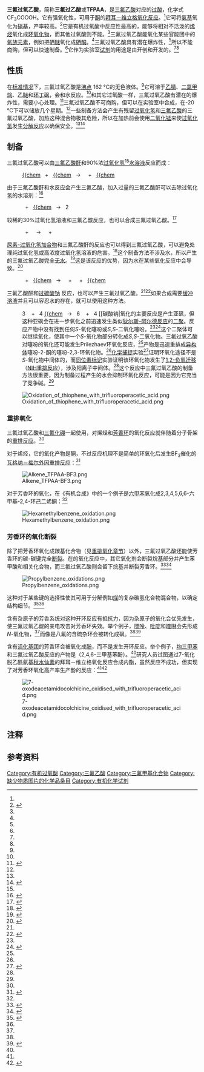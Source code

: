 {{noteTA
|G1=Chemistry
}}
{{Chembox
| ImageFile = Trifluoroperoxyacetic acid.png
| ImageSize = 
| IUPACName = trifluoroethaneperoxoic acid
| OtherNames = 三氟过乙酸<br />TFPAA
| Section1 = {{Chembox Identifiers
|  CASNo = 359-48-8
|  PubChem = 10290812
|  ChemSpiderID = 8466281
|  SMILES = FC(F)(F)C(=O)OO
|  InChI = 1/C2HF3O3/c3-2(4,5)1(6)8-7/h7H
|  InChIKey = XYPISWUKQGWYGX-UHFFFAOYAW
|  StdInChI = 1S/C2HF3O3/c3-2(4,5)1(6)8-7/h7H
|  StdInChIKey = XYPISWUKQGWYGX-UHFFFAOYSA-N
  }}
| Section2 = {{Chembox Properties
|  Formula = CF<sub>3</sub>CO<sub>3</sub>H
|  MolarMass = 130.023
|  Appearance = 无色液体
|  Density = 
|  MeltingPt = 
|  BoilingPtC = 162
|Solubility=反应
|  SolubleOther =可溶于[[乙腈|乙腈]]、[[二氯甲烷|二氯甲烷]]、[[乙醚|乙醚]]和[[环丁砜|环丁砜]]
  }}
| Section3 = {{Chembox Hazards
|  MainHazards = 
|  FlashPt = 
|  Autoignition =
  }}
}}
'''三氟过氧乙酸'''，简称'''三氟过乙酸'''或'''TFPAA'''，是[[三氟乙酸|三氟乙酸]]对应的[[过酸|过酸]]，化学式 CF<sub>3</sub>COOOH。它有强氧化性，可用于[[酮|酮]]的[[拜耳－维立格氧化反应|拜耳－维立格氧化反应]]。<ref name = BVoxidation />它可将[[氨基|氨基]]氧化为[[硝基|硝基]]，产率较高。<ref>{{Cite web |url=http://www.chemyq.com/xz/xz3/29676jqddo.htm |title=化工引擎 |accessdate=2011-09-17 |archive-date=2013-04-25 |archive-url=https://archive.is/20130425090941/http://www.chemyq.com/xz/xz3/29676jqddo.htm |dead-url=no }}</ref>它是有机过氧酸中反应性最高的，能够将相对不活泼的[[烯烃|烯烃]]氧化成[[环氧化物|环氧化物]]，而其他过氧酸则不能。<ref name = Hiyama />三氟过氧乙酸能氧化某些官能团中的[[氧族元素|氧族元素]]，例如把[[硒醚|硒醚]]氧化成[[硒酮|硒酮]]。<ref name = Selenoether />三氟过氧乙酸具有潜在爆炸性，<ref name = Explosive />所以不能商购，但可以快速制备。<ref name = eEROS2012 />它作为实验室[[试剂|试剂]]的用途是由{{le|威廉·埃蒙斯|William D. Emmons}}开创和开发的。<ref name = EmmonsOSobit /><ref name = FinOChem />

==性质==
在[[标准情况|标准情况]]下，三氟过氧乙酸是[[沸点|沸点]] 162 °C的无色液体。<ref name = Luxon />它可溶于[[乙腈|乙腈]]、[[二氯甲烷|二氯甲烷]]、[[乙醚|乙醚]]和[[环丁砜|环丁砜]]，会和水反应。<ref name = eEROS2012 />和其它过氧酸一样，三氟过氧乙酸有潜在的爆炸性，需要小心处理。<ref name = Explosive>{{cite book|chapter-url = https://books.google.com/books?id=g5dYyJMBhCoC&pg=PA504|title = Advanced Organic Chemistry: Part A: Structure and Mechanisms|first1 = Francis A.|last1 = Carey|first2 = Richard J.|last2 = Sundberg|publisher = [[Springer_Science_&_Business_Media|Springer Science & Business Media]]|year = 2007|isbn = 9780387448978|edition = 5th|chapter = 5.5 Addition Reactions Involving Epoxides|pages = 503–514|access-date = 2021-12-30|archive-date = 2021-12-30|archive-url = https://web.archive.org/web/20211230090419/https://books.google.com/books?id=g5dYyJMBhCoC&pg=PA504}}</ref>三氟过氧乙酸不可商购，但可以在实验室中合成，在-20 ℃下可以储放几个星期。<ref name = eEROS2012 />一些制备方法会产生有残留[[过氧化氢|过氧化氢]]和[[三氟乙酸|三氟乙酸]]的三氟过氧乙酸，加热这种混合物极其危险，所以在加热前会使用[[二氧化锰|二氧化锰]]来使[[过氧化氢|过氧化氢]]发生[[分解反应|分解反应]]以确保安全。<ref name = eEROS2012 /><ref name = Luxon>{{cite book|title = Hazards in the Chemical Laboratory|url = https://archive.org/details/hazardsinchemica0005unse|first = S. G.|last = Luxon|publisher = [[Royal_Society_of_Chemistry|Royal Society of Chemistry]]|year = 1992|page = [https://archive.org/details/hazardsinchemica0005unse/page/627 627]|isbn = 9780851862293|edition = 5th}}</ref>

==制备==
三氟过氧乙酸可以由[[三氟乙酸酐|三氟乙酸酐]]和90%浓[[过氧化氢|过氧化氢]]<ref name = Hiyama />[[水溶液|水溶液]]反应而成：

:[[三氟乙酸酐|{{chem]]   +   [[过氧化氢|{{chem]]   →   {{chem|CF|3|COOOH}}   +   [[三氟乙酸|{{chem]]

由于三氟乙酸酐和水反应会产生三氟乙酸，加入过量的三氟乙酸酐可以去除过氧化氢的水溶剂：<ref name = HMBOrgSynth>{{OrgSynth|first1 = Harold|last1 = Hart|first2 = Richard M.|last2 = Lange|first3 = Peter M.|last3 = Collins|year = 1968|volume = 48|page = 87|doi = 10.15227/orgsyn.048.0087|title = 2,3,4,5,6,6-Hexamethyl-2,4-cyclohexadien-1-one|prep = cv5p0598|collvol = 5|collvolpages = 598}}</ref>

:{{chem|CF|3|COOCOCF|3}}   +   [[水|{{chem]]   →   2 {{chem|CF|3|COOH}}

较稀的30%过氧化氢溶液和三氟乙酸反应，也可以合成三氟过氧乙酸。<ref name = Hiyama>{{cite book|pages = 255–257|chapter = 8.2 Trifluoroacetic acid and Trifluoroperacetic acid|title = Organofluorine Compounds: Chemistry and Applications|first = Tamejiro|last = Hiyama|publisher = [[Springer_Science_&_Business_Media|Springer Science & Business Media]]|year = 2000|isbn = 9783662041642|chapter-url = https://books.google.com/books?id=A1b-CAAAQBAJ&pg=PA255|access-date = 2021-12-30|archive-date = 2021-12-30|archive-url = https://web.archive.org/web/20211230090419/https://books.google.com/books?id=A1b-CAAAQBAJ&pg=PA255}}</ref>

:{{chem|CF|3|COOH}}   +   {{chem|H|2|O|2}}   →   {{chem|CF|3|COOOH}}   +   {{chem|H|2|O}}

[[尿素-过氧化氢加合物|尿素-过氧化氢加合物]]和三氟乙酸酐的反应也可以得到三氟过氧乙酸，可以避免处理纯过氧化氢或高浓度过氧化氢溶液的危害。<ref name = eEROS2012>{{cite encyclopedia|doi = 10.1002/047084289X.rt254.pub2|encyclopedia = e-EROS Encyclopedia of Reagents for Organic Synthesis|chapter = Trifluoroperacetic Acid|first1 = Kenneth C.|title = Encyclopedia of Reagents for Organic Synthesis|last1 = Caster|first2 = A. Somasekar|last2 = Rao|first3 = H. Rama|last3 = Mohan|first4 = Nicholas A.|last4 = McGrath|first5 = Matthew|last5 = Brichacek|year = 2012|isbn = 978-0471936237}}</ref>这个制备方法不涉及水，所以产生的三氟过氧乙酸完全[[无水|无水]]。<ref>{{cite journal|title = Oxidation Reactions Using Urea–Hydrogen Peroxide; A Safe Alternative to Anhydrous Hydrogen Peroxide|url = https://archive.org/details/sim_synlett_1990-09_9/page/533|journal = Synlett|year = 1990|volume = 1990|issue = 9|pages = 533–535|doi = 10.1055/s-1990-21156|first1 = Mark S.|last1 = Cooper|first2 = Harry|last2 = Heaney|first3 = Amanda J.|last3 = Newbold|first4 = William R.|last4 = Sanderson}}</ref>这是该反应的优势，因为水在某些氧化反应中会导致{{le|副反应|Side reaction}}。<ref name = UHP>{{cite journal|last1 = Ziegler|first1 = Fredrick E.|last2 = Metcalf|first2 = Chester A.|last3 = Nangia|first3 = Ashwini|last4 = Schulte|first4 = Gayle|title = Structure and total synthesis of sporol and neosporol|journal = [[J._Am._Chem._Soc.|J. Am. Chem. Soc.]]|year = 1993|volume = 115|issue = 7|pages = 2581–2589|doi = 10.1021/ja00060a006}}</ref>

:{{chem|CF|3|COOCOCF|3}}   +   [[尿素-过氧化氢加合物|{{chem]]   →   {{chem|CF|3|COOOH}}   +   {{chem|CF|3|COOH}}   +   [[尿素|{{chem]]

三氟乙酸酐和[[过碳酸钠|过碳酸钠]] {{chem|2Na|2|CO|3|·3H|2|O|2}}反应，也可以产生三氟过氧乙酸。<ref name = eEROS2012 /><ref>{{cite journal|title = New Method of Generating Trifluoroperoxyacetic acid for the Baeyer-Villiger Reaction|first1 = Ho-Jung|last1 = Kang|first2 = Hee-Sun|last2 = Jeong|journal = Bull. Korean Chem. Soc.|volume = 17|issue = 1|year = 1996|pages = 5–6|url = http://journal.kcsnet.or.kr/main/j_search/j_download.htm?code=B960104|access-date = 2021-12-30|archive-date = 2021-12-30|archive-url = https://web.archive.org/web/20211230090421/http://journal.kcsnet.or.kr/main/j_search/j_download.htm?code=B960104}}</ref>如果合成需要[[缓冲溶液|缓冲溶液]]并且可以容忍水的存在，就可以使用这种方法。

:3 {{chem|CF|3|COOCOCF|3}}   +   4 [[过碳酸钠|{{chem]]   →   6 {{chem|CF|3|COOOH}}   +   4 [[碳酸钠|{{chem]]   +   3 {{chem|H|2|O}}

三氟过氧乙酸也可以''[[in_situ|in situ]]''合成，<ref name=EmmonsFerris/>使它能与目标底物迅速反应，而不是预先合成试剂供以后使用。

==用处==
[[File:(bis(trifluoroacetoxy)iodo)benzene-3D-balls.png|right]]，化学式 {{chem|C|6|H|5|I(OOCCF|3|)|2}}]]
三氟过氧乙酸主要用作[[氧化剂|氧化剂]]。<ref name = eEROS2012 /><ref name = FinOChem>{{cite book|pages = 242–243|chapter = Functional Compounds Containing Oxygen, Sulphur or Nitrogen and their Derivatives|chapter-url = https://books.google.com/books?id=XE5VHh7uL_0C&pg=PA242|title = Fluorine in Organic Chemistry|first = Richard D.|last = Chambers|publisher = CRC Press|year = 2004|isbn = 9780849317903|access-date = 2021-12-30|archive-date = 2021-12-30|archive-url = https://web.archive.org/web/20211230095040/https://books.google.com/books?id=XE5VHh7uL_0C&pg=PA242}}</ref>1953年9月，《[[美国化学会志|美国化学会志]]》发表了{{le|威廉·埃蒙斯|William D. Emmons}}和[[阿瑟·费里斯|阿瑟·费里斯]]的报告，称这种''in situ''生成的试剂能够将[[苯胺|苯胺]]氧化成[[硝基苯|硝基苯]]。<ref name=EmmonsFerris>{{cite journal|title = Oxidation Reactions with Pertrifluoroacetic Acid|first1 = William D.|last1 = Emmons|first2 = Arthur F.|last2 = FerrisEmmons|journal = [[J._Am._Chem._Soc.|J. Am. Chem. Soc.]]|year = 1953|volume = 75|issue = 18|pages = 4623–4624|doi = 10.1021/ja01114a539}}</ref>在接下来的两年中，埃蒙斯报告了该试剂的制备方法，并在该杂志上发表了六篇关于其应用的手稿。<ref name = Emmons1>{{cite journal|title = Peroxytrifluoroacetic Acid. I. The Oxidation of Nitrosamines to Nitramines|first = William D.|last = Emmons|journal = [[J._Am._Chem._Soc.|J. Am. Chem. Soc.]]|year = 1954|volume = 76|issue = 13|pages = 3468–3470|doi = 10.1021/ja01642a029}}</ref><ref name = Emmons2>{{cite journal|title = Peroxytrifluoroacetic Acid. II. The Oxidation of Anilines to Nitrobenzenes|first = William D.|last = Emmons|journal = [[J._Am._Chem._Soc.|J. Am. Chem. Soc.]]|year = 1954|volume = 76|issue = 13|pages = 3470–3472|doi = 10.1021/ja01642a030}}</ref><ref name = Emmons3-6>{{cite journal|title = Peroxytrifluoroacetic Acid. III. The Hydroxylation of Olefins|first1 = William D.|last1 = Emmons|first2 = Angelo S.|last2 = Pagano|first3 = Jeremiah P.|last3 = Freeman|journal = [[J._Am._Chem._Soc.|J. Am. Chem. Soc.]]|year = 1954|volume = 76|issue = 13|pages = 3472–3474|doi = 10.1021/ja01642a031}}<br />{{cite journal|title = Peroxytrifluoroacetic Acid. IV. The Epoxidation of Olefins|first1 = William D.|last1 = Emmons|first2 = Angelo S.|last2 = Pagano|journal = [[J._Am._Chem._Soc.|J. Am. Chem. Soc.]]|year = 1955|volume = 77|issue = 1|pages = 89–92|doi = 10.1021/ja01606a029}}<br />{{cite journal|title = Peroxytrifluoroacetic Acid. V. The Oxidation of Ketones to Esters|first1 = William D.|last1 = Emmons|first2 = George B.|last2 = Lucas|journal = [[J._Am._Chem._Soc.|J. Am. Chem. Soc.]]|year = 1955|volume = 77|issue = 8|pages = 2287–2288|doi = 10.1021/ja01613a077}}<br />{{cite journal|title = Peroxytrifluoroacetic Acid. VI. The Oxidation of Oximes to Nitroparaffins|first1 = William D.|last1 = Emmons|first2 = Angelo S.|last2 = Pagano|journal = [[J._Am._Chem._Soc.|J. Am. Chem. Soc.]]|year = 1955|volume = 77|issue = 17|pages = 4557–4559|doi = 10.1021/ja01622a036}}</ref>埃蒙斯被人们铭记为三氟过氧乙酸作为实验室试剂的先驱<ref name = EmmonsOSobit>{{cite journal|url = http://www.orgsyn.org/content/pdfs/obits/emmons.pdf|title = William D. Emmons: November 18, 1924 – December 8, 2001|first = Jeremiah P.|last = Freeman|journal = [[Org._Synth.|Org. Synth.]]|volume = 80|pages = xxvii–xxix|date = November 14, 2002|access-date = January 21, 2017|archive-url = https://web.archive.org/web/20150316180855/http://www.orgsyn.org/content/pdfs/obits/emmons.pdf|archive-date = March 16, 2015|url-status = dead}}</ref>和开发者<ref name = FinOChem />，此后三氟过氧乙酸已成为许多不同类型合成反应的有用[[试剂|试剂]]。 

三氟过氧乙酸可以合成{{le|超价碘化合物|hypervalent iodine}}[[二(三氟乙酸)碘苯|二(三氟乙酸)碘苯]] {{chem|(CF|3|COO)|2|IC|6|H|5}}，后者可在酸性条件下引起[[霍夫曼降解反应|霍夫曼降解反应]]。<ref name = HA>{{cite book|chapter = 6.15 Hofmann, Curtius, Schmidt, Lossen, and Related Reactions|first1 = Jeffrey|last1 = Aubé|first2 = Charlie|last2 = Fehl|first3 = Ruzhang|last3 = Liu|first4 = Michael C.|last4 = McLeod|first5 = Hashim F.|last5 = Motiwala|title = Heteroatom Manipulations|series = Comprehensive Organic Synthesis II|year = 1993|volume = 6|pages = 598–635|doi = 10.1016/B978-0-08-097742-3.00623-6|isbn = 9780080977430}}</ref>这种超价分子可以通过两种方法制备，一种方法是从二(乙酸)碘苯制备，<ref name = OS>{{OrgSynth|last1 = Almond|first1 = M. R.|last2 = Stimmel|first2 = J. B.|last3 = Thompson|first3 = E. A.|last4 = Loudon|first4 = G. M.|page = 132|volume = 66|year = 1988|prep = cv8p0132 |title = Hofmann Rearrangement Under Mildly Acidic Conditions Using [''I'',''I''-Bis(Trifluoroacetoxy)]Iodobenzene: Cyclobutylamine Hydrochloride from Cyclobutanecarboxamide|doi = 10.15227/orgsyn.066.0132|collvol = 8|collvolpages = 132}}</ref>另一种方法则是[[碘苯|碘苯]]和三氟过氧乙酸和三氟乙酸的混合物反应：<ref name = HA />

[[File:PIFA_synthesis_by_oxidation.png|frameless]]

===拜耳－维立格氧化反应===
[[File:Baeyer-Villiger_Oxidation.png|400px]]]]
由于其相对于类似的过氧酸和[[过氧化物|过氧化物]]的高酸性，三氟过氧乙酸是拜耳－维立格氧化反应中最强的试剂之一。<ref name = Myers>{{cite web|last = Myers|first = Andrew G.|title = Chemistry 115 Handouts: Oxidation|url = http://faculty.chemistry.harvard.edu/files/myers/files/6-oxidation.pdf|access-date = 10 January 2017|publisher = [[Harvard_University|Harvard University]]|archive-date = 2017-05-16|archive-url = https://web.archive.org/web/20170516231633/http://faculty.chemistry.harvard.edu/files/myers/files/6-oxidation.pdf}}</ref>{{rp|17}}这个反应以于1899年报告此反应的[[阿道夫·冯·拜尔|阿道夫·冯·拜尔]]和{{le|维克多·维立格|Victor Villiger}}命名，可以把[[酮|酮]]氧化成[[酯|酯]]或[[内酯|内酯]]。<ref name = BVoxidation>{{cite book|last1 = Kürti|first1 = László|last2 = Czakó|first2 = Barbara|title = Strategic Applications of Named Reactions in Organic Synthesis|year = 2005|publisher = [[Elsevier|Elsevier Academic Press]]|isbn = 9780124297852|page = 28}}</ref>该反应被认为是通过[[克里格中间体|克里格中间体]]进行的，<ref name = eEROS2012 />并且显示出对氧原子插入位置的良好[[区域选择性|区域选择性]]和{{le|化学选择性|Chemoselectivity}}，以及在相邻位置保留[[立体化学|立体化学]]结构。为了防止强酸性的三氟乙酸副产物造成酯产物的[[水解|水解]]<ref>{{cite book|pages = 259–280|chapter = 6.3 Oxidation of Olefins|chapter-url = https://books.google.com/books?id=xAc4AAAAIAAJ&pg=PA266|title = Some Modern Methods of Organic Synthesis|first = William|last = Carruthers|year = 1971|publisher = [[Cambridge_University_Press|Cambridge University Press]]|isbn = 9780521096430|access-date = 2021-12-30|archive-date = 2021-12-30|archive-url = https://web.archive.org/web/20211230095039/https://books.google.com/books?id=xAc4AAAAIAAJ&pg=PA266}}</ref>和[[酯交换反应|酯交换反应]]<ref>{{cite book|pages = 287–290|chapter = 6.5 Baeyer–Villiger oxidation of ketones|chapter-url = https://books.google.com/books?id=xAc4AAAAIAAJ&pg=PA287|title = Some Modern Methods of Organic Synthesis|first = William|last = Carruthers|year = 1971|publisher = [[Cambridge_University_Press|Cambridge University Press]]|isbn = 9780521096430|access-date = 2021-12-30|archive-date = 2022-04-25|archive-url = https://web.archive.org/web/20220425143004/https://books.google.com/books?id=xAc4AAAAIAAJ&pg=PA287}}</ref>，会加入缓冲物质[[磷酸一氢钠|磷酸一氢钠]] {{chem|Na|2|H|P|O|4}}。<ref name = Hiyama /> 

[[File:BV_regiochemical_and_stereochemical_effects.png|frameless]]

===环氧化===
[[Prilezhaev反应|Prilezhaev反应]]是用过氧酸把[[烯烃|烯烃]]氧化成[[环氧化物|环氧化物]]的反应，<ref name = PrilezhaevRxn>{{cite book|chapter = Prilezhaev reaction|pages = 274–281|last = Hagen|first = Timothy J.|chapter-url = https://books.google.com/books?id=WZ0DxnPNAdAC&pg=PA274|title = Name Reactions of Functional Group Transformations|editor1-first = Jie Jack|editor1-last = Li|editor2-first = E. J.|editor2-last = Corey|publisher = [[John_Wiley_&_Sons|John Wiley & Sons]]|year = 2007|isbn = 9780470176504}}</ref>该反应于1909年首次报告。<ref>{{cite journal|first = Nikolaus|last = Prileschajew|year = 1909|title = Oxydation ungesättigter Verbindungen mittels organischer Superoxyde|journal = [[Ber._Dtsch._Chem._Ges.|Ber. Dtsch. Chem. Ges.]]|volume = 42|issue = 4|pages = 4811–4815|doi = 10.1002/cber.190904204100|language = de|trans-title = Oxidation of unsaturated compounds by means of organic superoxides|url = https://zenodo.org/record/1426367|access-date = 2021-12-31|archive-date = 2019-10-03|archive-url = https://web.archive.org/web/20191003023256/https://zenodo.org/record/1426367}}</ref>这个反应是合成[[莨菪烷类生物碱|莨菪烷类生物碱]]{{le|莨菪品碱|scopine}}的最后一步。在这种方法中，由[[九羰基二铁|九羰基二铁]]介导的[4+3] [[环加成反应|环加成反应]]用于构建双环骨架，然后用[[二异丁基氢化铝|二异丁基氢化铝]][[非对映选择性|非对映选择性]]还原酮来引入羟基[[官能团|官能团]]，最后用三氟过氧乙酸的Prilezhaev反应环氧化，完成莨菪品碱的合成。<ref>{{cite journal|last1 = Hayakawa|first1 = Y.|last2 = Baba|first2 = Y.|last3 = Makino|first3 = S.|last4 = Noyori|first4 = R.|journal = [[J._Am._Chem._Soc.|J. Am. Chem. Soc.]]|year = 1978|volume = 100|pages = 1786–1791|issue = 6|title = Carbon-carbon bond formation promoted by transition metal carbonyls. 19. General synthesis of tropane alkaloids via the polybromo ketone-iron carbonyl reaction|doi = 10.1021/ja00474a021}}</ref>

[[File:HKRedSynth.png|frameless]]

三氟过氧乙酸相对于其它过氧酸的高反应性使得它可以氧化相对缺电子的烯烃（如[[1-己烯|1-己烯]]）和α,β-不饱和酯（如[[丙烯酸甲酯|丙烯酸甲酯]]），这些化合物通常可以抵御过氧酸的环氧化。<ref name = Hiyama />如果在三氟过氧乙酸中加入三氟乙酸，氧化产物就会是{{le|邻位|Vicinal (chemistry)}}的羟基-三氟乙酸基结构，而不是环氧化物。这个结构经过酸性[[甲醇|甲醇]]处理后会转化成[[二醇|二醇]]，见下图用[[1-十二烯|1-十二烯]]合成1,2-十二烷二醇的例子：<ref name = Hiyama />

[[File:Dodecene_TFPAA_dihydroxylation.png|frameless]]

对于具有邻近[[羰基|羰基]]官能团的[[烯丙醇|烯丙醇]]化合物，三氟过氧乙酸产生的环氧化物可发生扩环反应，形成[[1,3-二氧五环|1,3-二氧五环]]的结构。<ref name = eEROS2012 /><ref name = UHP />这个过程用于[[天然产物|天然产物]][[neosporol|neosporol]]的[[全合成|全合成]]中：<ref name = UHP /><ref name = NatProd>{{cite book|chapter-url = https://books.google.com/books?id=OjO78KV6USAC&pg=PA222|chapter = 10. Neosporol, Sporol|pages = 222–224|series = The Total Synthesis of Natural Products|volume = 11|title = Part B: Bicyclic and Tricyclic Sesquiterpenes|editor1-first = Michael C.|editor1-last = Pirrung|editor2-first = Andrew T.|editor2-last = Morehead|editor3-first = Bruce G.|editor3-last = Young|publisher = [[John_Wiley_&_Sons|John Wiley & Sons]]|year = 2000|isbn = 9780470129630|access-date = 2021-12-31|archive-date = 2022-05-05|archive-url = https://web.archive.org/web/20220505070749/https://books.google.com/books?id=OjO78KV6USAC&pg=PA222}}</ref>

[[File:Neosporol_epoxidation-rearrangement.png|frameless]]

它的异构体[[sporol|sporol]]的合成涉及了类似的1,3-二氧五环形成过程。对于这种情况，从过氧化氢合成的三氟过氧乙酸可能含有微量的水，所以氧化产物会是[[半缩醛|半缩醛]]，而不是1,3-二氧五环。因此，反应使用的三氟过氧乙酸需要是从尿素-过氧化氢加合物开始合成的无水物，这样才能使1,3-二氧五环成为主要产物。<ref name = UHP />1,3-二氧五环在之后会扩环成sporol中的[[1,3-二氧六环|1,3-二氧六环]]结构。<ref name = NatProd />

===杂原子的氧化===
三氟过氧乙酸可以氧化含有低[[氧化态|氧化态]][[杂原子|杂原子]]的[[官能团|官能团]]。<ref name = eEROS2012 /><ref name="FinOChem"/>常见的情况包括碘的氧化（例如前面提到用碘苯来合成超价碘化合物）、氮、硫和硒。

三氟过氧乙酸能把[[肟|肟]]<ref name = eEROS2012 />和芳香[[伯胺|伯胺]]<ref name = Emmons2 />氧化成[[硝基化合物|硝基化合物]]<ref name = FinOChem />（在有[[吸电子基|吸电子基]]的情况下也会被氧化。举个例子，五氟苯胺会被氧化成五氟硝基苯<ref>{{cite journal|title = Aromatic polyfluoro-compounds. Part VII. The reaction of pentafluoronitrobenzene with ammonia|first1 = G. M.|last1 = Brooke|first2 = J.|last2 = Burdon|first3 = J. C.|last3 = Tatlow|journal = [[J._Chem._Soc.|J. Chem. Soc.]]|year = 1961|pages = 802–807|doi = 10.1039/JR9610000802}}</ref>）、把[[亚硝胺|亚硝胺]]氧化成[[硝胺|硝胺]]<ref name = FinOChem /><ref name = Emmons1 />以及把[[亚硝基|亚硝基]]化合物氧化成硝基化合物或硝胺。<ref name = eEROS2012 />举个例子，过氧化氢和三氟过氧乙酸的混合物会把含有亚硝基的4,6-二氨基-5-亚硝基[[嘧啶|嘧啶]]-2-硫醇氧化成它的硝基类似物，并把[[巯基|巯基]]替换成羟基：<ref name = eEROS2012 /><ref>{{cite journal|title = A New Synthesis of 5-Nitropyrimidines|first1 = Edward C.|last1 = Taylor|first2 = Alexander|last2 = McKillop|journal = [[J._Org._Chem.|J. Org. Chem.]]|year = 1965|volume = 30|issue = 9|pages = 3153–3155|doi = 10.1021/jo01020a067}}</ref>

[[File:Trifluoroperacetic_acid_oxidation_of_a_nitrosopyrimidinethiol.png|frameless]]

三氟过氧乙酸也能氧化[[氧族元素|氧族元素]]化合物。视反应条件，三氟过氧乙酸氧化硫醇（R–S–R）的产物会是[[亚砜|亚砜]]（R–S(O)–R）和/或[[砜|砜]]（R–S(O)<sub>2</sub>–R）。<ref name = eEROS2012 />类似的硒化合物[[硒醚|硒醚]]（R–Se–R）的氧化只会产生硒代砜（R–Se(O)<sub>2</sub>–R）而不产生可分离的硒代亚砜（R–Se(O)–R）。<ref name = Selenoether>{{cite book|pages = [https://archive.org/details/comprehensiveorg0000unse/page/277 277–296]|chapter = Alkyl Chalcogenides: Selenium- and Tellurium-based Functional Groups|chapter-url = https://books.google.com/books?id=BPcxrmIgLKMC&pg=PA287|title = Synthesis: Carbon with One Heteroatom Attached by a Single Bond|editor-first = Steven V.|editor-last = Ley|publisher = [[Elsevier|Elsevier]]|year = 1995|series = Comprehensive Organic Functional Group Transformations|isbn = 9780080423234|last1 = Kataoka|first1 = T.|last2 = Yoshimatsu|first2 = M.|url = https://archive.org/details/comprehensiveorg0000unse/page/277}}</ref>当R是[[芳基|芳基]]时，此反应特别有效。<ref>{{cite book|pages = [https://archive.org/details/comprehensiveorg0000unse/page/705 705–736]|chapter = Vinyl and Aryl Chalcogenides: Sulfur-, Selenium- and Tellurium-based Functional Groups|chapter-url = https://books.google.com/books?id=BPcxrmIgLKMC&pg=PA732|title = Synthesis: Carbon with One Heteroatom Attached by a Single Bond|editor-first = Steven V.|editor-last = Ley|publisher = [[Elsevier|Elsevier]]|year = 1995|series = Comprehensive Organic Functional Group Transformations|isbn = 9780080423234|last = Taylor|first = P. C.|url = https://archive.org/details/comprehensiveorg0000unse/page/705}}</ref>合成[[亚磺酰氯|亚磺酰氯]]（RS(O)Cl）的方法是先将对应的硫醇和[[磺酰氯|磺酰氯]]（{{chem|SO|2|Cl|2}}）反应，产生{{le|硫基氯|sulfenyl chloride}}（RSCl）。之后用三氟过氧乙酸氧化，得到亚磺酰氯，例如下图2,2,2-三氟-1,1-二苯基[[乙硫醇|乙硫醇]]的反应：<ref>{{cite book|pages = [https://archive.org/details/comprehensiveorg0000unse/page/113 113–276]|chapter = Alkyl Chalcogenides: Sulfur-based Functional Groups|chapter-url = https://books.google.com/books?id=BPcxrmIgLKMC&pg=PA173|title = Synthesis: Carbon with One Heteroatom Attached by a Single Bond|editor-first = Steven V.|editor-last = Ley|publisher = [[Elsevier|Elsevier]]|year = 1995|series = Comprehensive Organic Functional Group Transformations|isbn = 9780080423234|last1 = Page|first1 = P. C. B.|last2 = Wilkes|first2 = R. D.|last3 = Reynolds|first3 = D.|url = https://archive.org/details/comprehensiveorg0000unse/page/113}}</ref>

[[File:Conversion_of_F3CCPh2SH_to_F3CCPh2SCl_and_on_to_F3CCPh2S(O)Cl.png|frameless]]

三氟过氧乙酸对[[噻吩|噻吩]]的氧化有两种竞争途径，分别为''S''-氧化和环氧化。<ref name = ThiopheneOxidation />{{#tag:ref|这种竞争具有生化意义。例如，[[环利尿剂|环利尿剂]]{{le|替宁酸|tienilic acid}}是[[细胞色素P450|细胞色素P450]]的自杀型抑制剂，并且该抑制过程涉及噻吩的氧化。尽管有大量的研究，但是这个氧化途径仍不清楚。<ref>{{cite journal|title = Thiophene ''S''-Oxides as new Reactive Metabolites: Formation by Cytochrome P-450 Dependent Oxidation and Reaction with Nucleophiles|first1 = Daniel|last1 = Mansuy|first2 = Philippe|last2 = Valadon|first3 = Irene|last3 = Erdelmeier|first4 = Pilar|last4 = López Garcia|first5 = Claudine|last5 = Amar|first6 = Jean-Pierre|last6 = Girault|first7 = Patrick M.|last7 = Dansette|journal = [[J._Am._Chem._Soc.|J. Am. Chem. Soc.]]|year = 1991|volume = 113|issue = 20|pages = 7825–7826|doi = 10.1021/ja00020a089}}</ref><ref>{{cite book|pages = 177–260|chapter = Inhibition of Cytochrome P450 Enzymes|first1 = Maria A.|last1 = Correia|first2 = Paul F.|last2 = Hollenberg|chapter-url = https://books.google.com/books?id=abZnBwAAQBAJ&pg=PA203|title = Cytochrome P450: Structure, Mechanism, and Biochemistry|editor-first = Paul R.|editor-last = Ortiz de Montellano|publisher = Springer|year = 2015|isbn = 9783319121086|edition = 4th|access-date = 2021-12-30|archive-date = 2022-04-12|archive-url = https://web.archive.org/web/20220412112750/https://books.google.com/books?id=abZnBwAAQBAJ&pg=PA203}}</ref><ref>{{cite book|pages = 585–614|chapter = Biotransformations Leading to Toxic Metabolites:Chemical Aspects|first1 = Anne-Christine|last1 = Macherey|first2 = Patrick M.|last2 = Dansette|chapter-url = https://books.google.com/books?id=dtScBAAAQBAJ&pg=PA603|title = The Practice of Medicinal Chemistry|editor1-first = Camille Georges|editor1-last = Wermuth|editor2-first = David|editor2-last = Aldous|editor3-first = Pierre|editor3-last = Raboisson|editor4-first = Didier|editor4-last = Rognan|publisher = [[Elsevier|Elsevier]]|year = 2015|edition = 4th|isbn = 9780124172135|access-date = 2021-12-30|archive-date = 2021-12-30|archive-url = https://web.archive.org/web/20211230135303/https://books.google.com/books?id=dtScBAAAQBAJ&pg=PA603}}</ref>|name=tienilic|group=Note}}氧化的主要反应是产生亚砜，但这种亚砜会在进一步氧化之前迅速发生类似[[狄尔斯–阿尔德反应|狄尔斯–阿尔德反应]]的[[二聚|二聚]]。反应产物中没有找到任何''S''-氧化噻吩或''S'',''S''-二氧化噻吩。<ref name = eEROS2012 /><ref name = ThiopheneOxidation>{{cite journal|title = Mechanism of the Aromatic Hydroxylation of Thiophene by Acid-Catalyzed Peracid Oxidation|first = Alexander|last = Treiber|journal = [[J._Org._Chem.|J. Org. Chem.]]|year = 2002|volume = 67|issue = 21|pages = 7261–7266|doi = 10.1021/jo0202177|pmid = 12375952}}</ref>这个二聚体可以继续氧化，使其中一个''S''-氧化物部分转化成''S'',''S''-二氧化物。三氟过氧乙酸对噻吩的氧化还可能发生Prilezhaev环氧化反应，<ref name = PrilezhaevRxn />产物是迅速重排成[[异构体|异构体]]噻吩-2-酮的噻吩-2,3-环氧化物。<ref name = ThiopheneOxidation />[[化学捕捉|化学捕捉]]实验<ref>{{cite book|pages = 471–482|chapter = 8.8 Miscellaneous Experiments for Studying Mechanism|chapter-url = https://books.google.com/books?id=gY-Sxijk_tMC&pg=PA474|title = Modern Physical Organic Chemistry|first1 = Eric V.|last1 = Anslyn|first2 = Dennis A.|last2 = Dougherty|authorlink2 = Dennis A. Dougherty|publisher = University Science Books|year = 2006|isbn = 9781891389313|access-date = 2021-12-30|archive-date = 2021-12-30|archive-url = https://web.archive.org/web/20211230135304/https://books.google.com/books?id=gY-Sxijk_tMC&pg=PA474}}</ref>证明环氧化途径不是''S''-氧化物中间体的{{le|副反应|Side reaction}}，而[[同位素标记|同位素标记]]实验证明该环氧化物发生了[[σ迁移反应|1,2-负氢迁移]]（[[NIH重排反应|NIH重排反应]]），涉及阳离子中间体。<ref name = ThiopheneOxidation />这个反应中三氟过氧乙酸的制备方法很重要，因为制备过程产生的水会抑制环氧化反应，可能是因为它充当了竞争碱。<ref name = ThiopheneOxidation />

[[File:Oxidation_of_thiophene_with_trifluoroperacetic_acid.png|frameless]]

===重排氧化===
三氟过氧乙酸和[[三氟化硼|三氟化硼]]一起使用，对烯烃和[[芳香环|芳香环]]的氧化反应就伴随着分子骨架的[[重排反应|重排反应]]。<ref name = eEROS2012 />

对于烯烃，它的氧化产物是酮，不过反应机理不是简单的环氧化后发生BF<sub>3</sub>催化的[[瓦格纳－梅尔外因重排反应|瓦格纳－梅尔外因重排反应]]：<ref>{{cite journal|title = Oxidations with peroxytrifluoroacetic acid-boron trifluoride. IX. Direct oxidation of alkenes to ketones using peroxytrifluoroacetic acid–boron fluoride|first1 = Harold|last1 = Hart|first2 = Lawrence R.|last2 = Lerner|journal = [[J._Org._Chem.|J. Org. Chem.]]|year = 1967|volume = 32|issue = 9|pages = 2669–2673|doi = 10.1021/jo01284a004}}</ref>

[[File:Alkene_TFPAA-BF3.png|frameless]]

对于芳香环的氧化，在《有机合成》中的一个例子是[[六甲苯|六甲苯]]氧化成2,3,4,5,6,6-六甲基-2,4-环己二烯酮：<ref name = HMBOrgSynth />

[[File:Hexamethylbenzene_oxidation.png|frameless]]

===芳香环的氧化断裂===
除了把芳香环氧化成羰基化合物（见[[#重排氧化|重排氧化章节]]）以外，三氟过氧乙酸还能使芳香环的碳-碳键完全[[键结断裂|断裂]]。在{{le|烷基芳香烃|alkylaromatic}}的氧化反应中，其它氧化剂会断裂烷基部分并产生苯甲酸和相关化合物，而三氟过氧乙酸则会留下烷基并断裂芳香环。<ref name=Deno1978>{{cite journal|title = New method for elucidating the structures of coal|first1 = Norman C.|last1 = Deno|first2 = Barbara A.|last2 = Greigger|first3 = Stephen G.|last3 = Stroud|journal = Fuel|volume = 57|issue = 8|year = 1978|pages = 455–459|doi = 10.1016/0016-2361(78)90153-9}}</ref><ref>{{cite journal|title = Aromatic ring oxidation of alkylbenzenes|first1 = Norman C.|last1 = Deno|first2 = Barbara A.|last2 = Greigger|first3 = Lauren A.|last3 = Messer|first4 = Michael D.|last4 = Meyer|first5 = Stephen G.|last5 = Stroud|journal = [[Tetrahedron_Lett.|Tetrahedron Lett.]]|volume = 18|issue = 20|year = 1977|pages = 1703–1704|doi = 10.1016/S0040-4039(01)93253-8}}</ref>

[[File:Propylbenzene_oxidations.png|frameless]]

这种对于某些键的选择性使其可用于分解例如[[煤|煤]]的复杂碳氢化合物混合物，以确定结构细节。<ref>{{cite journal|url = https://www.osti.gov/scitech/servlets/purl/5235716|title = Dihydroaromatic structure of Illinois No. 6 Monterey coal|first1 = Norman C.|last1 = Deno|first2 = Kenneth W.|last2 = Curry|first3 = Barbara A.|last3 = Greigger|first4 = A. Daniel|last4 = Jones|first5 = Walter G.|last5 = Rakitsky|first6 = Karen A.|last6 = Smith|first7 = Karen|last7 = Wagner|first8 = Robert D.|last8 = Minard|journal = Fuel|volume = 59|issue = 10|year = 1980|pages = 694–698|doi = 10.1016/0016-2361(80)90021-6|access-date = 2021-12-31|archive-date = 2020-06-26|archive-url = https://web.archive.org/web/20200626055756/https://www.osti.gov/biblio/5235716}}</ref><ref name=Deno1978/>

含有杂原子的芳香系统对这种开环反应有抵抗力，因为杂原子的氧化会优先发生，使三氟过氧乙酸的亲电攻击对芳香环失效。举个例子，[[嘌呤|嘌呤]]、[[吡啶|吡啶]]和[[喹啉|喹啉]]会先形成''N''-氧化物，<ref name = eEROS2012 />而像是八氟{{le|二苯并噻吩|dibenzothiophene}}的含硫杂环会被转化成砜。<ref name = FinOChem /><ref>{{cite journal|title = Polyfluoroaryl organometallic compounds. Part VIII. Synthesis of and nucleophilic substitution in octafluorodibenzofuran|first1 = R. D.|last1 = Chambers|first2 = J. A.|last2 = Cunningham|first3 = D. J.|last3 = Spring|journal = J. Chem. Soc. C|year = 1968|pages = 1560–1565|doi = 10.1039/J39680001560}}</ref>

含有[[苯环的亲电取代定位效应|活化基团]]的芳香环会被氧化成[[酚|酚]]，而不是发生开环反应。举个例子，[[均三甲苯|均三甲苯]]和三氟过氧乙酸反应的产物是{{le|均三甲苯酚|mesitol}}（2,4,6-三甲基苯酚）。<ref name = FinOChem />研究人员试图通过7-氧化脱乙酰氨基[[秋水仙素|秋水仙素]]的拜耳－维立格氧化反应合成内酯，虽然反应不成功，但实现了对芳香环氧化高产率生产酚的反应：<ref name = eEROS2012 /><ref>{{cite journal|title = Stereochemical variations on the colchicine motif. Peracid oxidation of thiocolchicone. Synthesis, conformation and inhibition of microtubule assembly|first1 = Ulf|last1 = Berg|first2 = Håkan|last2 = Bladha|first3 = Konstantinos|last3 = Mpamposa|journal = Org. Biomol. Chem.|year = 2004|volume = 2|issue = 14|pages = 2125–2130|doi = 10.1039/B402840F|pmid = 15254641}}</ref>

[[File:7-oxodeacetamidocolchicine_oxidised_with_trifluoroperacetic_acid.png|frameless]]

==注释==
{{Reflist|group=Note}}

==参考资料==
{{reflist|30em}}


[[Category:有机过氧酸|Category:有机过氧酸]]
[[Category:三氟乙酸|Category:三氟乙酸]]
[[Category:三氟甲基化合物|Category:三氟甲基化合物]]
[[Category:缺少物质图片的化学品条目|Category:缺少物质图片的化学品条目]]
[[Category:有机化学试剂|Category:有机化学试剂]]

{{Good Article}}